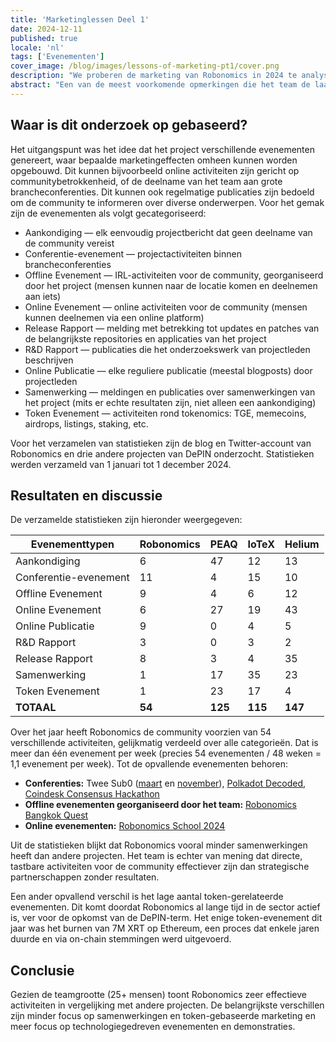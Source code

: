 ```yaml
---
title: 'Marketinglessen Deel 1'
date: 2024-12-11
published: true
locale: 'nl'
tags: ['Evenementen']
cover_image: /blog/images/lessons-of-marketing-pt1/cover.png
description: "We proberen de marketing van Robonomics in 2024 te analyseren, de jaarlijkse activiteit van het project te evalueren en deze te vergelijken met soortgelijke projecten. U zult zien hoe actief het team dit jaar is geweest en welke principes Robonomics volgt in marketing."
abstract: "Een van de meest voorkomende opmerkingen die het team de laatste tijd heeft gehoord, is het advies om meer marketing te doen. Meestal worden deze suggesties niet gevolgd door goed doordachte marketingstappen, maar de boodschap is duidelijk. Als je meer investeert in reclameactiviteiten, zal alles geweldig zijn en zal je token naar de maan gaan. In deze blogpost probeer ik deze situatie te analyseren, de jaarlijkse activiteit van Robonomics te evalueren en te vergelijken met soortgelijke projecten. Uiteindelijk zult u zien hoe actief het team gedurende het jaar is geweest en welke principes we volgen in marketing. Ivan Berman [Fingerling42]"
---
```


## Waar is dit onderzoek op gebaseerd?

Het uitgangspunt was het idee dat het project verschillende evenementen genereert, waar bepaalde marketingeffecten omheen kunnen worden opgebouwd. Dit kunnen bijvoorbeeld online activiteiten zijn gericht op communitybetrokkenheid, of de deelname van het team aan grote brancheconferenties. Dit kunnen ook regelmatige publicaties zijn bedoeld om de community te informeren over diverse onderwerpen. Voor het gemak zijn de evenementen als volgt gecategoriseerd:

- Aankondiging — elk eenvoudig projectbericht dat geen deelname van de community vereist
- Conferentie-evenement — projectactiviteiten binnen brancheconferenties
- Offline Evenement — IRL-activiteiten voor de community, georganiseerd door het project (mensen kunnen naar de locatie komen en deelnemen aan iets)
- Online Evenement — online activiteiten voor de community (mensen kunnen deelnemen via een online platform)
- Release Rapport — melding met betrekking tot updates en patches van de belangrijkste repositories en applicaties van het project
- R&D Rapport — publicaties die het onderzoekswerk van projectleden beschrijven
- Online Publicatie — elke reguliere publicatie (meestal blogposts) door projectleden
- Samenwerking — meldingen en publicaties over samenwerkingen van het project (mits er echte resultaten zijn, niet alleen een aankondiging)
- Token Evenement — activiteiten rond tokenomics: TGE, memecoins, airdrops, listings, staking, etc.

Voor het verzamelen van statistieken zijn de blog en Twitter-account van Robonomics en drie andere projecten van DePIN onderzocht. Statistieken werden verzameld van 1 januari tot 1 december 2024.

## Resultaten en discussie

De verzamelde statistieken zijn hieronder weergegeven:

| **Evenementtypen** | **Robonomics** | **PEAQ** | **IoTeX** | **Helium** |
|--------------------|----------------|----------|-----------|------------|
| Aankondiging      | 6              | 47       | 12        | 13         |
| Conferentie-evenement | 11         | 4        | 15        | 10         |
| Offline Evenement | 9              | 4        | 6         | 12         |
| Online Evenement  | 6              | 27       | 19        | 43         |
| Online Publicatie | 9              | 0        | 4         | 5          |
| R&D Rapport       | 3              | 0        | 3         | 2          |
| Release Rapport   | 8              | 3        | 4         | 35         |
| Samenwerking      | 1              | 17       | 35        | 23         |
| Token Evenement   | 1              | 23       | 17        | 4          |
| **TOTAAL**        | **54**         | **125**  | **115**   | **147**    |

Over het jaar heeft Robonomics de community voorzien van 54 verschillende activiteiten, gelijkmatig verdeeld over alle categorieën. Dat is meer dan één evenement per week (precies 54 evenementen / 48 weken = 1,1 evenement per week). Tot de opvallende evenementen behoren:

- **Conferenties:** Twee Sub0 ([maart](https://x.com/AIRA_Robonomics/status/1778039290590543945) en [november](https://x.com/AIRA_Robonomics/status/1851383351208284528)), [Polkadot Decoded](https://robonomics.network/blog/beer-bar-decoded2024/), [Coindesk Consensus Hackathon](https://robonomics.network/blog/robonomics-at-consensus-2024/)
- **Offline evenementen georganiseerd door het team:** [Robonomics Bangkok Quest](https://robonomics.network/blog/robo-season-pass-2025-welcome-to-the-paper-st-club/)
- **Online evenementen:** [Robonomics School 2024](https://x.com/AIRA_Robonomics/status/1788860085701103701)

Uit de statistieken blijkt dat Robonomics vooral minder samenwerkingen heeft dan andere projecten. Het team is echter van mening dat directe, tastbare activiteiten voor de community effectiever zijn dan strategische partnerschappen zonder resultaten.

Een ander opvallend verschil is het lage aantal token-gerelateerde evenementen. Dit komt doordat Robonomics al lange tijd in de sector actief is, ver voor de opkomst van de DePIN-term. Het enige token-evenement dit jaar was het burnen van 7M XRT op Ethereum, een proces dat enkele jaren duurde en via on-chain stemmingen werd uitgevoerd.

## Conclusie

Gezien de teamgrootte (25+ mensen) toont Robonomics zeer effectieve activiteiten in vergelijking met andere projecten. De belangrijkste verschillen zijn minder focus op samenwerkingen en token-gebaseerde marketing en meer focus op technologiegedreven evenementen en demonstraties.

